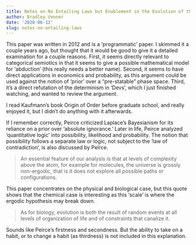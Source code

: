 ```yaml
---
title: Notes on No Entailing Laws but Enablement in the Evolution of the Biosphere
author: Bradley Venner
date: '2020-06-12'
slug: notes-no-entailing-laws
---
```


This paper was written in 2012 and is a 'programmatic' paper.  I skimmed it a couple years ago, but thought that it would be good to give it a detailed examination for a couple reasons.  First, it seems directly relevant to categorical semiotics in that it seems to give a possible mathematical model for 'abduction' (this really needs a better name).  Second, it seems to have direct applications in economics and probability, as this argument could be used against the notion of 'prior' over a "pre-statable" phase space.  Third, it's a direct refutation of the determinism in 'Devs', which I just finished watching, and wanted to review the argument.

I read Kaufmann's book Origin of Order before graduate school, and really enjoyed it, but I didn't do anything with it afterwards.

If I remember correctly, Peirce criticized Laplace's Bayesianism for its reliance on a prior over 'absolute ignorance.'  Later in life, Peirce analyzed 'quantitative logic' into possibility, likelihood and probability.  The notion that possibility follows a separate law or logic, not subject to the 'law of contradiction', is also discussed by Peirce.  

> An essential feature of our analysis is that at levels of complexity above the atom, for example for molecules, the universe is grossly non-ergodic, that is it does not explore all possible paths or configurations.

This paper concentrates on the physical and biological case, but this quote shows that the chemical case is interesting as this 'scale' is where the ergodic hypothesis may break down.

> As for biology, evolution is both the result of random events at all levels of organization of life and of constraints that canalize it.

Sounds like Peirce's firstness and secondness.  But the ability to take on a habit, or to change a habit (as thirdness) is not included in this explanation.
